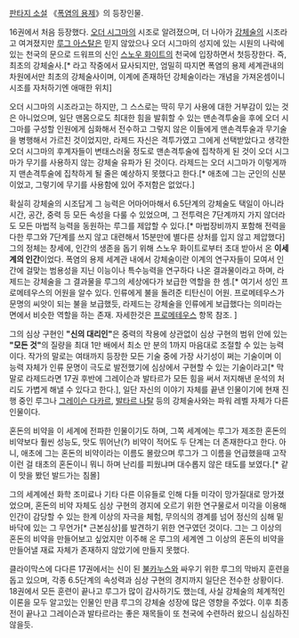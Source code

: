 [[판타지 소설]] 《[[폭염의 용제]]》의 등장인물.

16권에서 처음 등장했다. [[오더 시그마]]의 시조로 알려졌으며, 더 나아가 [[강체술]]의 시조라고 여겨졌지만 [[루그 아스탈]]은 믿지 않았으나 오더 시그마의 성지에 있는 시원의 나락에 있는 천국의 문으로 드워프의 신인 [[스노우 화이트]]의 천국에 입장하면서 첫등장한다. 즉, 최초의 강체술사.[* 라고 작중에서 묘사되지만, 엄밀히 따지면 폭염의 용제 세계관내의 차원에서만 최초의 강체술사이며, 이계에 존재하던 강체술이라는 개념을 가져온셈이니 시조를 자처하기엔 애매한 위치]

오더 시그마의 시조라고는 하지만, 그 스스로는 딱히 무기 사용에 대한 거부감이 있는 것은 아니었으며, 일단 맨몸으로도 최대한 힘을 발휘할 수 있는 맨손격투술을 후에 오더 시그마를 구성할 인원에게 심화해서 전수하고 그렇지 않은 이들에게 맨손격투술과 무기술을 병행해서 가르친 것이었지만, 라제드 자신은 격투가였고 그에게 선택받았다고 생각한 오더 시그마의 후계자들이 변태스러울 정도로 맨손격투술에 집착하게 된 것이 오더 시그마가 무기를 사용하지 않는 강체술 유파가 된 것이다. 라제드는 오더 시그마가 이렇게까지 맨손격투술에 집착하게 될 줄은 예상하지 못했다고 한다.[* 애초에 그는 군인의 신분이었고, 그렇기에 무기를 사용함에 있어 주저함은 없었다.]

확실히 강체술의 시조답게 그 능력은 어마어마해서 6.5단계의 강체술도 택일이 아니라 시간, 공간, 중력 등 모든 속성을 다룰 수 있었으며, 그 전투력은 7단계까지 가지 않더라도 모든 마법적 능력을 동원하는 루그를 제압할 수 있다.[* 마법장비까지 포함해 전력을 다한 루그와 7단계를 쓰지 않고 대련해서 15분만에 별다른 상처를 입지 않고 제압했다] 그의 정체는 창세에, 인간의 생존을 돕기 위해 스노우 화이트로부터 초대 받아서 온 '''이세계의 인간'''이었다. 폭염의 용제 세계관 내에서 강체술이란 이계의 연구자들이 모여서 인간에 걸맞는 범용성을 지닌 이능이나 특수능력을 연구하다 나온 결과물이라고 하며, 라제드는 강체술을 그 결과물을 루그의 세상에다가 보급한 역할을 한 셈.[* 여기서 성인 프로메테우스의 어원을 알수 있다. 인류에게 불을 돌려준 티탄신이 어원. 프로메테우스가 문명의 씨앗이 되는 불을 보급했듯, 라제드는 강체술을 인류에게 보급했다는 의미라는 면에서 비슷한 역할을 하는 존재. 자세한것은 [[프로메테우스]] 항목 참조. ]

그의 심상 구현인 '''"신의 대리인"'''은 중력의 작용에 상관없이 심상 구현의 범위 안에 있는 '''"모든 것"'''의 질량을 최대 1만 배에서 최소 만 분의 1까지 마음대로 조절할 수 있는 능력이다. 작가의 말로는 여태까지 등장한 모든 기술 중에 가장 사기성이 쩌는 기술이며 이 능력 자체가 인류 문명이 극도로 발전했기에 심상에서 구현할 수 있는 기술이라고[* 막말로 라제드라면 17권 후반에 그레이슨과 발타르가 모든 힘을 써서 저지해낸 운석의 처리도 가볍게 해낼 수 있다고 한다.], 일단 자신의 이야기 자체를 끝낸 인물이기에 현재 진행 중인 루그나 [[그레이슨 다카르]], [[발타르 나탈]] 등의 강체술사와는 파워 레벨 자체가 다른 인물이다.

혼돈의 비약을 이 세계에 전파한 인물이기도 하며, 그쪽 세계에는 루그가 제조한 혼돈의 비약보다 훨씬 성능도, 맛도 뛰어난(?) 비약이 적어도 두 단계는 더 존재한다고 한다. 아니, 애초에 그는 혼돈의 비약이라는 이름도 몰랐으며 루그가 그 이름을 언급했을때 고작 이런 걸 태초의 혼돈이니 뭐니 하며 난리를 피웠냐며 대수롭지 않은 태도를 보였다.[* 같이 맛을 봤던 발드가는 침몰] 

그의 세계에선 화학 조미료나 기타 다른 이유들로 인해 다들 미각이 망가질대로 망가졌었으며, 혼돈의 비약 자체도 심상 구현의 경지에 오르기 위한 연구물로서 미각을 이용해 인간이 감당할 수 있는 한계 이상의 자극을 체험, 무의식의 경계를 넘어 정신의 심해 밑바닥에 있는 그 무언가[* 근본심상]를 발견하기 위한 연구였던 것이다. 그는 그 이상의 혼돈의 비약을 만들어보고 싶었지만 이주해 온 루그의 세계엔 그 이상의 혼돈의 비약을 만들어낼 재료 자체가 존재하지 않았기에 만들지 못했다. 

클라이막스에 다다른 17권에서는 신이 된 [[불카누스]]와 싸우기 위한 루그의 막바지 훈련을 돕고 있으며, 각종 6.5단계의 속성력과 심상 구현의 경지까지 일단은 전수한 상황이다. 
18권에서 모든 훈련이 끝나고 루그가 많이 감사하기도 했는데, 사실 강체술의 체계적인 이론을 모두 알고있는 인물인 만큼 루그의 강체술 성장에 많은 영향을 주었다. 이후 최종전이 끝나고 그레이슨과 발타르라는 좋은 재목들이 또 천국에 수련하러 왔으니 심심하진 않을듯.
